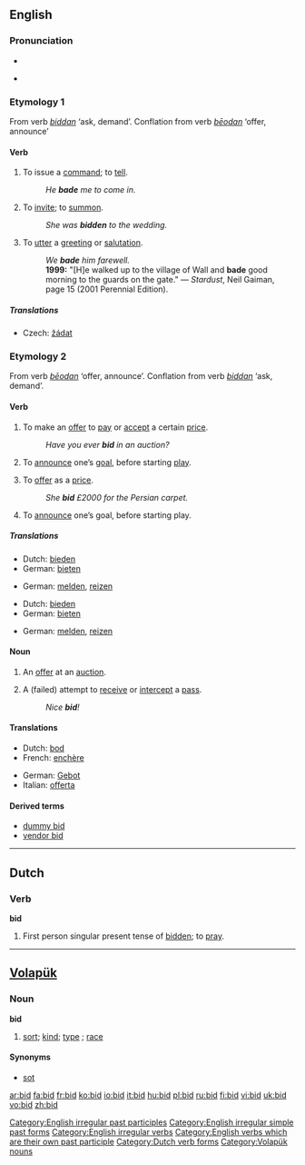 {{see|BID|-bid}}
==English==

===Pronunciation===
*{{IPA|/bɪd/}}
*{{audio|en-us-bid.ogg|Audio (US)}}
*:{{rhymes|ɪd}}

===Etymology 1===
From {{OE.}} verb ''[[biddan]]'' ‘ask, demand’. Conflation from {{OE.}} verb ''[[beodan|bēodan]]'' ‘offer, announce’

====Verb====
{{en-verb|bids|bidding|bade|bidden}}

# {{transitive}} To issue a [[command]]; to [[tell]].
#:''He '''bade''' me to come in.''
# {{transitive}} To [[invite]]; to [[summon]].
#:''She was '''bidden''' to the wedding.''
# {{transitive}} To [[utter]] a [[greeting]] or [[salutation]].
#:''We '''bade''' him farewell.''
#:'''1999:''' "[H]e walked up to the village of Wall and '''bade''' good morning to the guards on the gate." &mdash; ''Stardust'', Neil Gaiman, page 15 (2001 Perennial Edition).

=====Translations=====
{{trans-top|issue a command}}
*Czech: [[žádat]]
{{trans-mid}}
{{trans-bottom}}

===Etymology 2===
From {{OE.}} verb ''[[beodan|bēodan]]'' ‘offer, announce’. Conflation from {{OE.}} verb ''[[biddan]]'' ‘ask, demand’.

====Verb====
{{en-verb|bids|bidding|bid|bid}}

# {{intransitive}} To make an [[offer]] to [[pay]] or [[accept]] a certain [[price]].
#:''Have you ever '''bid''' in an auction?''
# {{context|intransitive|card games}} To [[announce]] one’s [[goal]], before starting [[play]].
# {{transitive}}  To [[offer]] as a [[price]].
#:''She '''bid''' £2000 for the Persian carpet.''
# {{context|transitive|card games}} To [[announce]] one’s goal, before starting play.

=====Translations=====
{{trans-top|intransitive: to make an offer}}
*Dutch: [[bieden]]
*German: [[bieten]]
{{trans-mid}}
{{trans-bottom}}

{{trans-top|intransitive: to announce goal}}
*German: [[melden]], [[reizen]]
{{trans-mid}}
{{trans-bottom}}

{{trans-top|transitive: to offer as a price}}
*Dutch: [[bieden]]
*German: [[bieten]]
{{trans-mid}}
{{trans-bottom}}

{{trans-top|transitive: to announce goal}}
*German: [[melden]], [[reizen]]
{{trans-mid}}
{{trans-bottom}}

====Noun====
{{en-noun}}

# An [[offer]] at an [[auction]].
# {{context|[[ultimate frisbee]]}} A (failed) attempt to [[receive]] or [[intercept]] a [[pass]].
#:''Nice '''bid'''!''

====Translations====
{{rfc-level|Translations at L3+ (AutoFormat would have corrected level of Translations)}}
{{trans-top|offer at an auction}}
*Dutch: [[bod]] {{n}}
*French: [[enchère]] {{f}}
{{trans-mid}}
*German: [[Gebot]] {{n}}
*Italian: [[offerta]] {{f}}
{{trans-bottom}}

{{trans-top|missed frisbee pass}}
{{trans-mid}}
{{trans-bottom}}

====Derived terms====
*[[dummy bid]]
*[[vendor bid]]

[[Category:English irregular past participles]]
[[Category:English irregular simple past forms]]
[[Category:English irregular verbs]]
[[Category:English verbs which are their own past participle]]

----

==Dutch==

===Verb===
'''bid'''

# First person singular present tense of [[bidden]]; to [[pray]].

[[Category:Dutch verb forms]]

----

==[[Volapük]]==

===Noun===
'''bid'''

# [[sort]]; [[kind]]; [[type]] ; [[race]]

====Synonyms====
* [[sot]]

[[Category:Volapük nouns]]

[[ar:bid]]
[[fa:bid]]
[[fr:bid]]
[[ko:bid]]
[[io:bid]]
[[it:bid]]
[[hu:bid]]
[[pl:bid]]
[[ru:bid]]
[[fi:bid]]
[[vi:bid]]
[[uk:bid]]
[[vo:bid]]
[[zh:bid]]